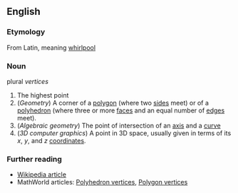 ==English==

===Etymology===
From Latin, meaning [[whirlpool]]

===Noun===
plural ''vertices''
#The highest point
#(''Geometry'') A corner of a [[polygon]] (where two [[side]]s meet) or of a [[polyhedron]] (where three or more [[face]]s and an equal number of [[edge]]s meet).
#(''Algebraic geometry'') The point of intersection of an [[axis]] and a [[curve]]
#(''3D computer graphics'') A point in 3D space, usually given in terms of its ''x'', ''y'', and ''z'' [[coordinate]]s.

===Further reading===
*[[en:Vertex|Wikipedia article]]
*MathWorld articles: [http://mathworld.wolfram.com/PolyhedronVertex.html Polyhedron vertices], [http://mathworld.wolfram.com/PolygonVertex.html Polygon vertices]